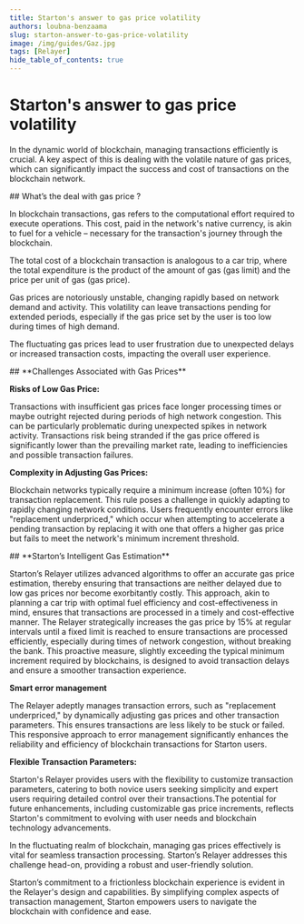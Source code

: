 ```yaml
---
title: Starton's answer to gas price volatility
authors: loubna-benzaama
slug: starton-answer-to-gas-price-volatility
image: /img/guides/Gaz.jpg
tags: [Relayer]
hide_table_of_contents: true
---
```


# Starton's answer to gas price volatility

In the dynamic world of blockchain, managing transactions efficiently is crucial. A key aspect of this is dealing with the volatile nature of gas prices, which can significantly impact the success and cost of transactions on the blockchain network.

<StepSection>
## What’s the deal with gas price ?

In blockchain transactions, gas refers to the computational effort required to execute operations. This cost, paid in the network's native currency, is akin to fuel for a vehicle – necessary for the transaction's journey through the blockchain.

The total cost of a blockchain transaction is analogous to a car trip, where the total expenditure is the product of the amount of gas (gas limit) and the price per unit of gas (gas price).

Gas prices are notoriously unstable, changing rapidly based on network demand and activity. This volatility can leave transactions pending for extended periods, especially if the gas price set by the user is too low during times of high demand.

The fluctuating gas prices lead to user frustration due to unexpected delays or increased transaction costs, impacting the overall user experience.
</StepSection>

<StepSection>
## **Challenges Associated with Gas Prices**

**Risks of Low Gas Price:**

Transactions with insufficient gas prices face longer processing times or maybe outright rejected during periods of high network congestion. This can be particularly problematic during unexpected spikes in network activity. Transactions risk being stranded if the gas price offered is significantly lower than the prevailing market rate, leading to inefficiencies and possible transaction failures.

**Complexity in Adjusting Gas Prices:**

Blockchain networks typically require a minimum increase (often 10%) for transaction replacement. This rule poses a challenge in quickly adapting to rapidly changing network conditions. Users frequently encounter errors like "replacement underpriced," which occur when attempting to accelerate a pending transaction by replacing it with one that offers a higher gas price but fails to meet the network's minimum increment threshold.
</StepSection>

<StepSection>
## **Starton’s Intelligent Gas Estimation**

Starton’s Relayer utilizes advanced algorithms to offer an accurate gas price estimation, thereby ensuring that transactions are neither delayed due to low gas prices nor become exorbitantly costly. This approach, akin to planning a car trip with optimal fuel efficiency and cost-effectiveness in mind, ensures that transactions are processed in a timely and cost-effective manner. The Relayer strategically increases the gas price by 15% at regular intervals until a fixed limit is reached to ensure transactions are processed efficiently, especially during times of network congestion, without breaking the bank. This proactive measure, slightly exceeding the typical minimum increment required by blockchains, is designed to avoid transaction delays and ensure a smoother transaction experience.

**Smart error management**

The Relayer adeptly manages transaction errors, such as "replacement underpriced," by dynamically adjusting gas prices and other transaction parameters. This ensures transactions are less likely to be stuck or failed. This responsive approach to error management significantly enhances the reliability and efficiency of blockchain transactions for Starton users.

**Flexible Transaction Parameters:**

Starton's Relayer provides users with the flexibility to customize transaction parameters, catering to both novice users seeking simplicity and expert users requiring detailed control over their transactions.The potential for future enhancements, including customizable gas price increments, reflects Starton's commitment to evolving with user needs and blockchain technology advancements.

In the fluctuating realm of blockchain, managing gas prices effectively is vital for seamless transaction processing. Starton’s Relayer addresses this challenge head-on, providing a robust and user-friendly solution.

Starton’s commitment to a frictionless blockchain experience is evident in the Relayer's design and capabilities. By simplifying complex aspects of transaction management, Starton empowers users to navigate the blockchain with confidence and ease.
</StepSection>
